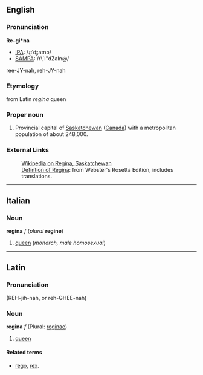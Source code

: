 ==English==
===Pronunciation===

'''Re-gi*na'''
*[[IPA]]: /ɻɪˈʤaɪnə/
*[[SAMPA]]: /r\`I"dZaIn@/
ree-JY-nah, reh-JY-nah

===Etymology===

from Latin ''regina'' queen

===Proper noun===
#Provincial capital of [[Saskatchewan]] ([[Canada]]) with a metropolitan population of about 248,000.

===External Links===

:[[wikipedia:en:Regina, Saskatchewan|Wikipedia on Regina, Saskatchewan]]
:[http://www.websters-online-dictionary.org/definition/english/re/regina.html Defintion of Regina]: from Webster's Rosetta Edition, includes translations.

----
==Italian==
===Noun===
'''regina''' ''f'' (''plural'' '''regine''')

#[[queen]] (''monarch, male homosexual'')

----
==Latin==
===Pronunciation===

(REH-jih-nah, or reh-GHEE-nah)
===Noun===
'''regina''' ''f'' (Plural: [[reginae]])

#[[queen]]

====Related terms====
*[[rego]], [[rex]].
